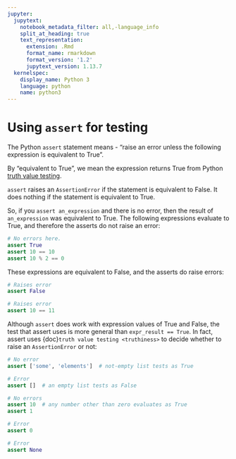```yaml
---
jupyter:
  jupytext:
    notebook_metadata_filter: all,-language_info
    split_at_heading: true
    text_representation:
      extension: .Rmd
      format_name: rmarkdown
      format_version: '1.2'
      jupytext_version: 1.13.7
  kernelspec:
    display_name: Python 3
    language: python
    name: python3
---
```


# Using `assert` for testing

The Python `assert` statement means - "raise an error unless
the following expression is equivalent to True".

By "equivalent to True", we mean the expression returns True
from Python [truth value testing](truthiness.Rmd).

`assert` raises an `AssertionError` if the statement is equivalent to False.
It does nothing if the statement is equivalent to True.

So, if you `assert an_expression` and there is no error, then
the result of `an_expression` was equivalent to True.  The
following expressions evaluate to True, and therefore the
asserts do not raise an error:

```python
# No errors here.
assert True
assert 10 == 10
assert 10 % 2 == 0
```

These expressions are equivalent to False, and the asserts do
raise errors:

```python
# Raises error
assert False
```

```python
# Raises error
assert 10 == 11
```

Although `assert` does work with expression values of True and
False, the test that assert uses is more general than
`expr_result == True`.  In fact, assert uses {doc}`truth value
testing <truthiness>` to decide whether to raise an
`AssertionError` or not:

```python
# No error
assert ['some', 'elements']  # not-empty list tests as True
```

```python
# Error
assert []  # an empty list tests as False
```

```python
# No errors
assert 10  # any number other than zero evaluates as True
assert 1
```

```python
# Error
assert 0
```

```python
# Error
assert None
```
